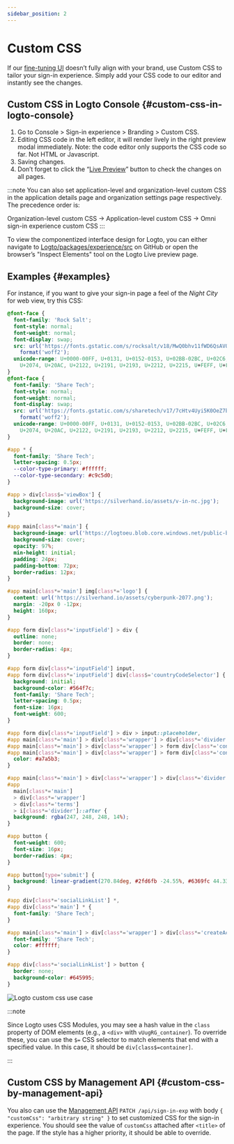 ```yaml
---
sidebar_position: 2
---
```


# Custom CSS

If our [fine-tuning UI](/customization/match-your-brand) doesn’t fully align with your brand, use Custom CSS to tailor your sign-in experience. Simply add your CSS code to our editor and instantly see the changes.

## Custom CSS in Logto Console \{#custom-css-in-logto-console}

1. Go to <CloudLink to="/sign-in-experience/branding">Console > Sign-in experience > Branding > Custom CSS</CloudLink>.
2. Editing CSS code in the left editor, it will render lively in the right preview modal immediately. Note: the code editor only supports the CSS code so far. Not HTML or Javascript.
3. Saving changes.
4. Don’t forget to click the “[Live Preview](/customization/live-preview)” button to check the changes on all pages.

:::note
You can also set application-level and organization-level custom CSS in the application details page and organization settings page respectively. The precedence order is:

Organization-level custom CSS -> Application-level custom CSS -> Omni sign-in experience custom CSS
:::

To view the componentized interface design for Logto, you can either navigate to [Logto/packages/experience/src](https://github.com/logto-io/logto/tree/master/packages/experience/src) on GitHub or open the browser’s "Inspect Elements" tool on the Logto Live preview page.

## Examples \{#examples}

For instance, if you want to give your sign-in page a feel of the _Night City_ for web view, try this CSS:

```css
@font-face {
  font-family: 'Rock Salt';
  font-style: normal;
  font-weight: normal;
  font-display: swap;
  src: url('https://fonts.gstatic.com/s/rocksalt/v18/MwQ0bhv11fWD6QsAVOZrt0M6p7NGrQ.woff2')
    format('woff2');
  unicode-range: U+0000-00FF, U+0131, U+0152-0153, U+02BB-02BC, U+02C6, U+02DA, U+02DC, U+2000-206F,
    U+2074, U+20AC, U+2122, U+2191, U+2193, U+2212, U+2215, U+FEFF, U+FFFD;
}
@font-face {
  font-family: 'Share Tech';
  font-style: normal;
  font-weight: normal;
  font-display: swap;
  src: url('https://fonts.gstatic.com/s/sharetech/v17/7cHtv4Uyi5K0OeZ7bohU8H0JmBUhfrE.woff2')
    format('woff2');
  unicode-range: U+0000-00FF, U+0131, U+0152-0153, U+02BB-02BC, U+02C6, U+02DA, U+02DC, U+2000-206F,
    U+2074, U+20AC, U+2122, U+2191, U+2193, U+2212, U+2215, U+FEFF, U+FFFD;
}

#app * {
  font-family: 'Share Tech';
  letter-spacing: 0.5px;
  --color-type-primary: #ffffff;
  --color-type-secondary: #c9c5d0;
}

#app > div[class$='viewBox'] {
  background-image: url('https://silverhand.io/assets/v-in-nc.jpg');
  background-size: cover;
}

#app main[class*='main'] {
  background-image: url('https://logtoeu.blob.core.windows.net/public-blobs/g3cp4y/m-g3cp4y/2024/01/02/w9j0x57g/gentle-universe.png');
  background-size: cover;
  opacity: 97%;
  min-height: initial;
  padding: 24px;
  padding-bottom: 72px;
  border-radius: 12px;
}

#app main[class*='main'] img[class*='logo'] {
  content: url('https://silverhand.io/assets/cyberpunk-2077.png');
  margin: -20px 0 -12px;
  height: 160px;
}

#app form div[class*='inputField'] > div {
  outline: none;
  border: none;
  border-radius: 4px;
}

#app form div[class*='inputField'] input,
#app form div[class*='inputField'] div[class$='countryCodeSelector'] {
  background: initial;
  background-color: #564f7c;
  font-family: 'Share Tech';
  letter-spacing: 0.5px;
  font-size: 16px;
  font-weight: 600;
}

#app form div[class*='inputField'] > div > input::placeholder,
#app main[class*='main'] > div[class*='wrapper'] > div[class*='divider'],
#app main[class*='main'] > div[class*='wrapper'] > form div[class*='content'],
#app main[class*='main'] > div[class*='wrapper'] > form div[class*='content'] > span {
  color: #a7a5b3;
}

#app main[class*='main'] > div[class*='wrapper'] > div[class*='divider'] > i[class*='line'],
#app
  main[class*='main']
  > div[class*='wrapper']
  > div[class*='terms']
  > i[class*='divider']::after {
  background: rgba(247, 248, 248, 14%);
}

#app button {
  font-weight: 600;
  font-size: 16px;
  border-radius: 4px;
}

#app button[type='submit'] {
  background: linear-gradient(270.84deg, #2fd6fb -24.55%, #6369fc 44.33%, #a741eb 119.2%), #5d34f2;
}

#app div[class*='socialLinkList'] *,
#app div[class*='main'] * {
  font-family: 'Share Tech';
}

#app main[class*='main'] > div[class*='wrapper'] > div[class*='createAccount'] {
  font-family: 'Share Tech';
  color: #ffffff;
}

#app div[class*='socialLinkList'] > button {
  border: none;
  background-color: #645995;
}
```

<img src="/img/assets/logto-custom-css-use-case.png" alt="Logto custom css use case" />

:::note

Since Logto uses CSS Modules, you may see a hash value in the `class` property of DOM elements (e.g., a `<div>` with `vUugRG_container`). To override these, you can use the `$=` CSS selector to match elements that end with a specified value. In this case, it should be `div[class$=container]`.

:::

## Custom CSS by Management API \{#custom-css-by-management-api}

You also can use the [Management API](https://openapi.logto.io/operation/operation-uploadcustomuiassets) `PATCH /api/sign-in-exp` with body `{ "customCss": "arbitrary string" }` to set customized CSS for the sign-in experience. You should see the value of `customCss` attached after `<title>` of the page. If the style has a higher priority, it should be able to override.
